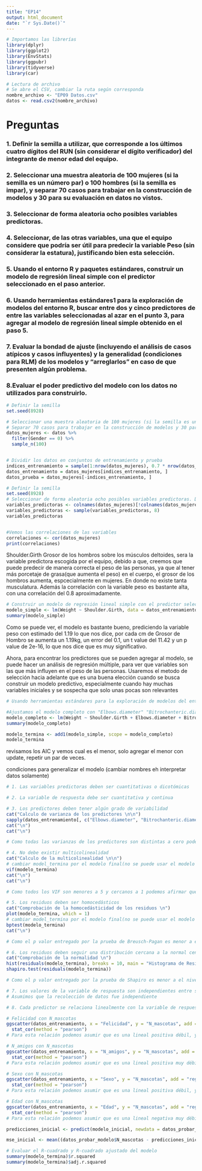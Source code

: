 ```yaml
---
title: "EP14"
output: html_document
date: "`r Sys.Date()`"
---
```


```r
# Importamos las librerías
library(dplyr)
library(ggplot2)
library(EnvStats)
library(ggpubr)
library(tidyverse)
library(car)
```


```r
# Lectura de archivo
# Se abre el CSV, cambiar la ruta según corresponda
nombre_archivo <- "EP09 Datos.csv"
datos <- read.csv2(nombre_archivo)

```
# Preguntas

### 1. Definir la semilla a utilizar, que corresponde a los últimos cuatro dígitos del RUN (sin considerar el dígito verificador) del integrante de menor edad del equipo.

### 2. Seleccionar una muestra aleatoria de 100 mujeres (si la semilla es un número par) o 100 hombres (si la semilla es impar), y separar 70 casos para trabajar en la construcción de modelos y 30 para su evaluación en datos no vistos.

### 3. Seleccionar de forma aleatoria ocho posibles variables predictoras.

### 4. Seleccionar, de las otras variables, una que el equipo considere que podría ser útil para predecir la variable Peso (sin considerar la estatura), justificando bien esta selección.

### 5. Usando el entorno R y paquetes estándares, construir un modelo de regresión lineal simple con el predictor seleccionado en el paso anterior.

### 6. Usando herramientas estándares1 para la exploración de modelos del entorno R, buscar entre dos y cinco predictores de entre las variables seleccionadas al azar en el punto 3, para agregar al modelo de regresión lineal simple obtenido en el paso 5.

### 7. Evaluar la bondad de ajuste (incluyendo el análisis de casos atípicos y casos influyentes) y la generalidad (condiciones para RLM) de los modelos y “arreglarlos” en caso de que presenten algún problema.

### 8.Evaluar el poder predictivo del modelo con los datos no utilizados para construirlo.

```r
# Definir la semilla
set.seed(8928)

# Seleccionar una muestra aleatoria de 100 mujeres (si la semilla es un número par) o 100 hombres (si la semilla es impar)
# Separar 70 casos para trabajar en la construcción de modelos y 30 para su evaluación en datos no vistos.
datos_mujeres <- datos %>%
  filter(Gender == 0) %>%
  sample_n(100)


# Dividir los datos en conjuntos de entrenamiento y prueba
indices_entrenamiento = sample(1:nrow(datos_mujeres), 0.7 * nrow(datos_mujeres))
datos_entrenamiento = datos_mujeres[indices_entrenamiento, ]
datos_prueba = datos_mujeres[-indices_entrenamiento, ]
```

```r
# Definir la semilla
set.seed(8928)
# Seleccionar de forma aleatoria ocho posibles variables predictoras. Descartando altura y la variable peso
variables_predictoras <- colnames(datos_mujeres)[!colnames(datos_mujeres) %in% c("Height", "Weight")]
variables_predictoras <- sample(variables_predictoras, 8)
variables_predictoras


#Vemos las correlaciones de las variables
correlaciones <- cor(datos_mujeres)
print(correlaciones)

```
Shoulder.Girth	Grosor de los hombros sobre los músculos deltoides, sera la variable predictora escogida por el equipo, debido a que, creemos que puede predecir de manera correcta el peso de las personas, ya que al tener más porcetaje de grasa(que aumenta el peso) en el cuerpo, el grosor de los hombros aumenta, espcecialmente en mujeres. En donde no existe tanta musculatura. Además la correlación con la variable peso es bastante alta, con una correlación del 0.8 aproximadamente.

```r
# Construir un modelo de regresión lineal simple con el predictor seleccionado en el paso anterior.
modelo_simple <- lm(Weight ~ Shoulder.Girth, data = datos_entrenamiento) #Modelo Nulo
summary(modelo_simple)
```
Como se puede ver, el modelo es bastante bueno, prediciendo la variable peso con estimado del 1.19 lo que nos dice, por cada cm de Grosor de Hombro se aumenta un 1.19kg, un error del 0.1, un t value del 11.42 y un p value de 2e-16, lo que nos dice que es muy significativo.


Ahora, para encontrar los predictores que se pueden agregar al modelo, se puede hacer un análisis de regresión múltiple, para ver que variables son las que más influyen en el peso de las personas. Usaremos el metodo de selección hacia adelante que es una buena elección cuando se busca construir un modelo predictivo, especialmente cuando hay muchas variables iniciales y se sospecha que solo unas pocas son relevantes 

```r
# Usando herramientas estándares para la exploración de modelos del entorno R, buscar entre dos y cinco predictores de entre las variables seleccionadas al azar en el punto 3, para agregar al modelo de regresión lineal simple obtenido en el paso 5.

#Ajustamos el modelo completo con "Elbows.diameter" "Bitrochanteric.diameter" "Chest.diameter" "Waist.Girth" "Bicep.Girth" "Chest.depth" "Calf.Maximum.Girth" "Navel.Girth"
modelo_completo <- lm(Weight ~ Shoulder.Girth + Elbows.diameter + Bitrochanteric.diameter + Chest.diameter + Waist.Girth + Bicep.Girth + Chest.depth + Calf.Maximum.Girth + Navel.Girth, data = datos_entrenamiento)
summary(modelo_completo)
```

```r
modelo_termina <- add1(modelo_simple, scope = modelo_completo)
modelo_termina
```
revisamos los AIC y vemos cual es el menor, solo agregar el menor con update, repetir un par de veces.

condiciones para generalizar el modelo (cambiar nombres eh interpretar datos solamente)


```r

# 1. Las variables predictoras deben ser cuantitativas o dicotómicas

# 2. La variable de respuesta debe ser cuantitativa y continua

# 3. Los predictores deben tener algún grado de variabilidad
cat("Calculo de varianza de los predictores \n\n")
sapply(datos_entrenamiento[, c("Elbows.diameter", "Bitrochanteric.diameter", "Chest.diameter", "Waist.Girth","Bicep.Girth","Chest.depth", "Calf.Maximum.Girth","Navel.Girth" )], var)
cat("\n")
cat("\n")

# Como todas las varianzas de los predictores son distintas a cero podemos continuar.

# 4. No debe existir multicolinealidad
cat("Calculo de la multicolinealidad \n\n")
# cambiar model_termina por el modelo final(no se puede usar el modelo obtenido por add1, hay que hacerlo a mano)
vif(modelo_termina)
cat("\n")
cat("\n")

# Como todos los VIF son menores a 5 y cercanos a 1 podemos afirmar que no existe multicolinealidad.

# 5. Los residuos deben ser homocedásticos
cat("Comprobación de la homocedásticidad de los residuos \n")
plot(modelo_termina, which = 1)
# cambiar model_termina por el modelo final(no se puede usar el modelo obtenido por add1, hay que hacerlo a mano)
bptest(modelo_termina)
cat("\n")

# Como el p valor entregado por la prueba de Breusch-Pagan es menor a el nivel de significancia alpha (0.05), podemos afirmar que los residuos son homocedásticos.

# 6. Los residuos deben seguir una distribución cercana a la normal centrada en cero
cat("Comprobación de la normalidad \n")
hist(residuals(modelo_termina), breaks = 10, main = "Histograma de Residuos", xlab = "Residuos")
shapiro.test(residuals(modelo_termina))

# Como el p valor entregado por la prueba de Shapiro es menor a el nivel de significancia alpha (0.05), podemos afirmar que los residuos siguen una distribución normal.

# 7. Los valores de la variable de respuesta son independientes entre sí
# Asumimos que la recolección de datos fue independiente

# 8. Cada predictor se relaciona linealmente con la variable de respuesta

# Felicidad con N_mascotas
ggscatter(datos_entrenamiento, x = "Felicidad", y = "N_mascotas", add = "reg.line", conf.int = TRUE) + 
  stat_cor(method = "pearson")
# Para esta relación podemos asumir que es una lineal positiva débil, ya que, su valor R (0.29) se encuentra entre 0.2 y 0.4. Ademas,  podemos asumir que la correlación observada es significativa, ya que, su valor p (0.014) es menor al nivel de significancia alpha (0.05).

# N_amigos con N_mascotas
ggscatter(datos_entrenamiento, x = "N_amigos", y = "N_mascotas", add = "reg.line", conf.int = TRUE) + 
  stat_cor(method = "pearson")
# Para esta relación podemos asumir que es una lineal positiva muy débil, ya que, su valor R (0.18) se encuentra entre 0 y 0.2. Ademas,  podemos asumir que la correlación observada no es significativa, ya que, su valor p (0.14) es mayor al nivel de significancia alpha (0.05).

# Sexo con N_mascotas
ggscatter(datos_entrenamiento, x = "Sexo", y = "N_mascotas", add = "reg.line", conf.int = TRUE) + 
  stat_cor(method = "pearson")
# Para esta relación podemos asumir que es una lineal positiva débil, ya que, su valor R (0.32) se encuentra entre 0.2 y 0.4. Ademas,  podemos asumir que la correlación observada es significativa, ya que, su valor p (0.007) es menor al nivel de significancia alpha (0.05).

# Edad con N_mascotas
ggscatter(datos_entrenamiento, x = "Edad", y = "N_mascotas", add = "reg.line", conf.int = TRUE) + 
  stat_cor(method = "pearson")
# Para esta relación podemos asumir que es una lineal negativa muy débil, ya que, su valor R (-0.043) se encuentra entre 0 y -0.2. Ademas,  podemos asumir que la correlación observada no es significativa, ya que, su valor p (0.73) es mayor al nivel de significancia alpha (0.05).
```


```r
predicciones_inicial <- predict(modelo_inicial, newdata = datos_probar_modelo)

mse_inicial <- mean((datos_probar_modelo$N_mascotas - predicciones_inicial)^2)
```



```r
# Evaluar el R-cuadrado y R-cuadrado ajustado del modelo
summary(modelo_termina)$r.squared
summary(modelo_termina)$adj.r.squared
```

